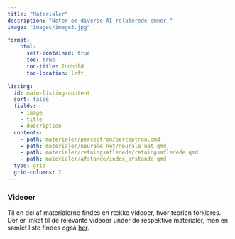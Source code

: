 ```yaml
---
title: "Materialer"
description: "Noter om diverse AI relaterede emner."
image: "images/image3.jpg"

format:
    html: 
      self-contained: true
      toc: true
      toc-title: Indhold
      toc-location: left
      
listing:
  id: main-listing-content
  sort: false
  fields: 
    - image
    - title
    - description
  contents: 
    - path: materialer/perceptron/perceptron.qmd
    - path: materialer/neurale_net/neurale_net.qmd
    - path: materialer/retningsafledede/retningsafledede.qmd
    - path: materialer/afstande/index_afstande.qmd
  type: grid 
  grid-columns: 2
---
```


::: {#main-listing-content}
:::

### Videoer

Til en del af materialerne findes en række videoer, hvor teorien forklares. Der er linket til de relevante videoer under de respektive materialer, men en samlet liste findes også [her](videoer.qmd). 


<!-- - [*k*-nærmeste naboer (dokument)](http://apps.math.aau.dk/AI/k_NN/) -->
<!-- - [*k*-nærmeste naboer (app)](http://apps.math.aau.dk/AI/kNN/) -->
<!-- - [Lineær regression (dokument)](http://apps.math.aau.dk/AI/linreg/) -->
<!-- - [Modelkompleksitet (dokument)](http://apps.math.aau.dk/AI/modelkompleksitet/) -->
<!-- - [Søgræs og *kNN* (dokument)](http://apps.math.aau.dk/AI/sogras/) -->


